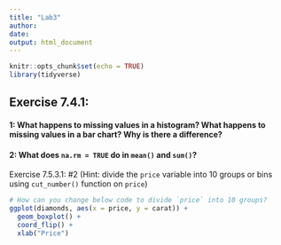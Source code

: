 ```yaml
---
title: "Lab3"
author: 
date: 
output: html_document
---
```


```r
knitr::opts_chunk$set(echo = TRUE)
library(tidyverse)
```

## Exercise 7.4.1: 

#### 1: What happens to missing values in a histogram? What happens to missing values in a bar chart? Why is there a difference?


#### 2: What does `na.rm = TRUE` do in `mean()` and `sum()`?


Exercise 7.5.3.1: #2 (Hint: divide the `price` variable into 10 groups or bins using `cut_number()` function on `price`)
```r
# How can you change below code to divide `price` into 10 groups?
ggplot(diamonds, aes(x = price, y = carat)) +
  geom_boxplot() +
  coord_flip() +
  xlab("Price")
```


